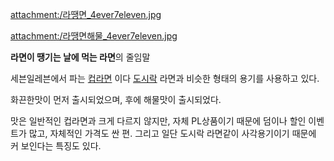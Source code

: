 attachment:/라땡면_4ever7eleven.jpg

attachment:/라땡면해물_4ever7eleven.jpg

'''라면이 땡기는 날에 먹는 라면'''의 줄임말

세븐일레븐에서 파는 [[컵라면]] 이다 
[[도시락]] 라면과 비슷한 형태의 용기를 사용하고 있다. 

화끈한맛이 먼저 출시되었으며, 후에 해물맛이 출시되었다.

맛은 일반적인 컵라면과 크게 다르지 않지만, 자체 PL상품이기 때문에 덤이나 할인 이벤트가 많고, 자체적인 가격도 싼 편. 그리고 일단 도시락 라면같이 사각용기이기 때문에 커 보인다는 특징도 있다.

